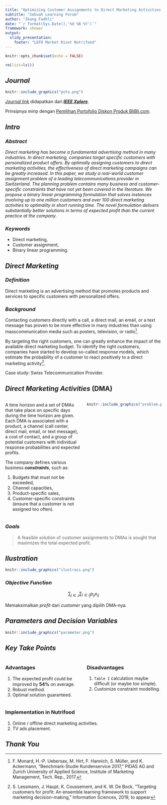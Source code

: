```yaml
---
title: "Optimizing Customer Assignments to Direct Marketing Activities: A Binary Linear Programming Formulation"
subtitle: "Sebuah Learning Forum"
author: "Ikang Fadhli"
date: "`r format(Sys.Date(),'%d %B %Y')`"
framework: shower
output: 
  slidy_presentation:
    footer: "LEFO Market Riset Nutrifood"
---
```


```r
knitr::opts_chunk$set(echo = FALSE)

rm(list=ls())
```

## _Journal_

```r
knitr::include_graphics("poto.png")
```

[_Journal link_](https://ieeexplore.ieee.org/stamp/stamp.jsp?tp=&arnumber=8978863) didapatkan dari [___IEEE Xplore___](https://ieeexplore.ieee.org/).

Prinsipnya mirip dengan [Pemilihan Portofolio Diskon Produk BliBli.com](https://ikanx101.com/blog/binary-marketplace/).

## _Intro_

### _Abstract_

_Direct marketing has become a fundamental advertising method in many industries. In direct marketing, companies target specific customers with personalized product offers. By optimally assigning customers to direct marketing activities, the effectiveness of direct marketing campaigns can be greatly increased. In this paper, we study a real-world customer assignment problem of a leading telecommunications provider in Switzerland. The planning problem contains many business and customer-specific constraints that have not yet been covered in the literature. We propose a binary linear programming formulation that solves instances involving up to one million customers and over 100 direct marketing activities to optimality in short running time. The novel formulation delivers substantially better solutions in terms of expected profit than the current practice at the company._

### _Keywords_

- Direct marketing, 
- Customer assignment, 
- Binary linear programming.

## _Direct Marketing_

### _Definition_

Direct marketing is an advertising method that promotes products and services to specific customers with personalized offers.

### _Background_

Contacting customers directly with a call, a direct mail, an email, or a text message has proven to be more effective in many industries than using masscommunication media such as posters, television, or radio^[ F. Monard, H.-P. Uebersax, M. Hirt, F. Hannich, S. Müller, and K. Ackermann, “Benchmark-Studie Kundenservice 2017,” PIDAS AG and Zurich University of Applied Science, Institute of Marketing Management, Tech. Rep., 2017.].

By targeting the right customers, one can greatly enhance the impact of the available direct marketing budget. To identify the right customers, companies have started to develop so-called response models, which estimate the probability of a customer to react positively to a direct marketing activity^[S. Lessmann, J. Haupt, K. Coussement, and K. W. De Bock, “Targeting customers for profit: An ensemble learning framework to support marketing decision-making,” Information Sciences, 2019, to appear].

Case study: Swiss Telecommunication Provider.

## _Direct Marketing Activities_ (DMA)

::: columns

:::: {.column width=50%}

A time horizon and a set of DMAs that take place on specific days during the time horizon are given. Each DMA is associated with a product, a channel (call center, direct mail, email, or text message), a cost of contact, and a group of potential customers with individual response probabilities and expected profits.

The company defines various business ___constraints___, such as:

1. Budgets that must not be exceeded,
1. Channel capacities,
1. Product-specific sales,
1. Customer-specific constraints (ensure that a customer is not assigned too often).

::::

:::: {.column width=50%}

```r
knitr::include_graphics("problem.png")
```

::::

::: 

### _Goals_

> A feasible solution of customer assignments to DMAs is sought that maximizes the total expected profit.

## _Ilustration_

```r
knitr::include_graphics("ilustrasi.png")
```

### _Objective Function_

$$\sum_{j \in J} \sum_{i \in I_j} p_{ij} x_{ij}$$

Memaksimalkan _profit_ dari _customer_ yang dipilih DMA-nya.

## _Parameters and Decision Variables_


```r
knitr::include_graphics("parameter.png")
```

## _Key Take Points_

::: columns

:::: {.column width=50%}

### Advantages

1. The expected proﬁt could be improved by __54%__ on average.
1. Robust method.
1. Optimal solution guaranteed.

::::

:::: {.column width=50%}

### Disadvantages

1. `Table I` calculation maybe difficult (or maybe too simple).
1. Customize constraint modelling.

::::

:::

### Implementation in Nutrifood

1. Online / offline direct marketing activities.
1. TV ads placement.

## _Thank You_